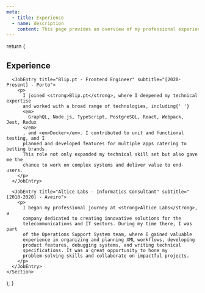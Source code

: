 ```yaml
---
meta:
  - title: Experience
  - name: description
    content: This page provides an overview of my professional experience, highlighting my roles, responsibilities, and the skills I have developed over the years.
---
```



  return (
    <Section>
      <H2>Experience</H2>

      <JobEntry title="Blip.pt - Frontend Engineer" subtitle="[2020-Present] - Porto">
        <p>
          I joined <strong>Blip.pt</strong>, where I deepened my technical expertise
          and worked with a broad range of technologies, including{' '}
          <em>
            GraphQL, Node.js, TypeScript, PostgreSQL, React, Webpack, Jest, Redux
          </em>
          , and <em>Docker</em>. I contributed to unit and functional testing, and I
          planned and developed features for multiple apps catering to betting brands.
          This role not only expanded my technical skill set but also gave me the
          chance to work on complex systems and deliver value to end-users.
        </p>
      </JobEntry>

      <JobEntry title="Altice Labs - Informatics Consultant" subtitle="[2018-2020] - Aveiro">
        <p>
          I began my professional journey at <strong>Altice Labs</strong>, a
          company dedicated to creating innovative solutions for the
          telecommunications and IT sectors. During my time there, I was part
          of the Operations Support System team, where I gained valuable
          experience in organizing and planning XML workflows, developing
          product features, debugging systems, and writing technical
          specifications. It was a great opportunity to hone my
          problem-solving skills and collaborate on impactful projects.
        </p>
      </JobEntry>
    </Section>
  );
}
